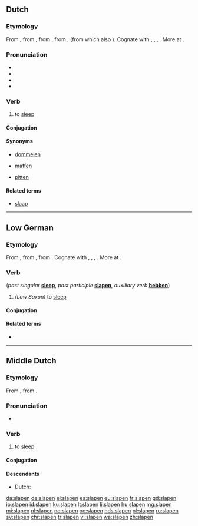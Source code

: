 ==Dutch==

===Etymology===
From {{inh|nl|dum|slapen}}, from {{inh|nl|odt|*slāpan}}, from {{inh|nl|gem-pro|*slēpaną}}, from {{etyl|ine-pro|nl}} {{m|ine-pro|*slab-}}, {{m|ine-pro|*slap-||to be weak, limp, languid}} (from which also {{term|slap|lang=nl}}). Cognate with {{etyl|nds|-}} {{term|slapen||to sleep|lang=nds}}, {{etyl|fy|-}} {{term|sliepe|lang=fy}}, {{etyl|de|-}} {{term|schlafen|lang=de}}, {{etyl|en|-}} {{term|sleep|lang=en}}. More at {{l|en|sleep}}.

===Pronunciation===
* {{audio|Nl-slapen.ogg|Audio|lang=nl}}
* {{rhymes|aːpən|lang=nl}}
* {{IPA|/ˈslaː.pə(n)/|lang=nl}}
* {{hyphenation|sla|pen|lang=nl}}

===Verb===
{{nl-verb|sliep|geslapen}}

# to [[sleep]]

====Conjugation====
{{nl-conj-st|class=7|slaap|sliep|slapen|slape}}

====Synonyms====
* [[dommelen]]
* {{qualifier|dialectal}} [[maffen]]
* {{qualifier|dialectal}} [[pitten]]

====Related terms====
* [[slaap]]

----

==Low German==

===Etymology===
From {{etyl|gml|nds}} {{term|slāpen|lang=gml}}, from {{etyl|osx|nds}} {{term|slapan|lang=osx}}, from {{etyl|gem-pro|nds}} {{m|gem-pro|*slēpaną}}. Cognate with {{etyl|nl|-}} {{term|slapen|lang=nl}}, {{etyl|de|-}} {{term|schlafen|lang=de}}, {{etyl|fy|-}} {{term|sliepe|lang=fy}}, {{etyl|en|-}} {{term|sleep|lang=en}}. More at {{l|en|sleep}}.

===Verb===
{{head|nds|verb}} (''past singular'' '''[[sleep]]''', ''past participle'' '''[[slapen]]''', ''auxiliary verb'' '''[[hebben]]''')
# ''(Low Saxon)'' to [[sleep]]

====Conjugation====
{{nds-conj-st|class=7|slaap|slöpp|sleep|slep|slap|slap}}

====Related terms====
* {{l|nds|Slaap}}

----

==Middle Dutch==

===Etymology===
From {{inh|dum|odt|*slāpan}}, from {{etyl|gem-pro|dum}} {{m|gem-pro|*slēpaną}}.

===Pronunciation===
* {{IPA|lang=dum|/ˈslaːpən/}}

===Verb===
{{dum-verb}}

# to [[sleep]]

====Conjugation====
{{dum-conj-st|slap|sliep|sliep|slap}}

====Descendants====
* Dutch: {{l|nl|slapen}}

[[da:slapen]]
[[de:slapen]]
[[el:slapen]]
[[es:slapen]]
[[eu:slapen]]
[[fr:slapen]]
[[gd:slapen]]
[[io:slapen]]
[[id:slapen]]
[[ku:slapen]]
[[lt:slapen]]
[[li:slapen]]
[[hu:slapen]]
[[mg:slapen]]
[[mi:slapen]]
[[nl:slapen]]
[[no:slapen]]
[[oc:slapen]]
[[nds:slapen]]
[[pl:slapen]]
[[ru:slapen]]
[[sv:slapen]]
[[chr:slapen]]
[[tr:slapen]]
[[vi:slapen]]
[[wa:slapen]]
[[zh:slapen]]